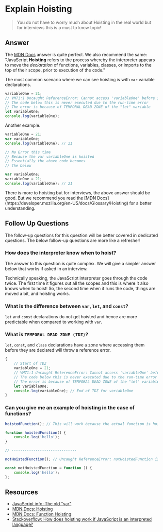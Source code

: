 
# Explain Hoisting

> You do not have to worry much about Hoisting in the real world but for interviews this is a must to know topic!

## Answer

The [MDN Docs](https://developer.mozilla.org/en-US/docs/Glossary/Hoisting) answer is quite perfect. We also recommend the same: "JavaScript **Hoisting** refers to the process whereby the interpreter appears to move the _declaration_ of functions, variables, classes, or imports to the top of their scope, prior to execution of the code."

The most common scenario where we can see hoisting is with `var` variable declarations.

```javascript
variableOne = 21;
// VM71:1 Uncaught ReferenceError: Cannot access 'variableOne' before initialization
// The code below this is never executed due to the run-time error
// The error is because of TEMPORAL DEAD ZONE of the "let" variable
let variableOne;
console.log(variableOne);
```

Another example.

```javascript
variableOne = 21;
var variableOne;
console.log(variableOne); // 21

// No Error this time
// Because the var variableOne is hoisted
// Essentially the above code becomes
// The below

var variableOne;
variableOne = 21;
console.log(variableOne); // 21
```

<Callout>
	There is more to hoisting but for interviews, the above answer should be good.
	But we recommend you read the [MDN
	Docs](https://developer.mozilla.org/en-US/docs/Glossary/Hoisting) for a better
	understanding.
</Callout>

## Follow Up Questions

<Callout type='warn'>
	The follow-up questions for this question will be better covered in dedicated
	questions. The below follow-up questions are more like a refresher!
</Callout>

### How does the interpreter know when to hoist?

<Callout type='warn'>
	The answer to this question is quite complex. We will give a simpler answer
	below that works if asked in an interview.
</Callout>

Technically speaking, the JavaScript interpreter goes through the code twice. The first time it figures out all the scopes and this is where it also knows when to hoist! So, the second time when it runs the code, things are moved a bit, and hoisting works.

### What is the difference between `var`, `let`, and `const`?

`let` and `const` declarations do not get hoisted and hence are more predictable when compared to working with `var`.

### What is `TEMPORAL DEAD ZONE (TDZ)`?

`let`, `const`, and `class` declarations have a zone where accessing them before they are declared will throw a reference error.

```javascript
{
	// Start of TDZ
	variableOne = 21;
	// VM71:1 Uncaught ReferenceError: Cannot access 'variableOne' before initialization
	// The code below this is never executed due to the run-time error
	// The error is because of TEMPORAL DEAD ZONE of the "let" variable
	let variableOne;
	console.log(variableOne); // End of TDZ for variableOne
}
```

### Can you give me an example of hoisting in the case of functions?

```javascript
hoistedFunction(); // This will work because the actual function is hoisted

function hoistedFunction() {
	console.log('hello');
}

// ------------------------------

notHoistedFunction(); // Uncaught ReferenceError: notHoistedFunction is not defined

const notHoistedFunction = function () {
	console.log('hello');
};
```

## Resources

- [JavaScript.info: The old "var"](https://javascript.info/var)
- [MDN Docs: Hoisting](https://developer.mozilla.org/en-US/docs/Glossary/Hoisting)
- [MDN Docs: Function Hoisting](https://developer.mozilla.org/en-US/docs/Web/JavaScript/Guide/Functions#function_hoisting)
- [Stackoverflow: How does hoisting work if JavaScript is an interpreted language?](https://stackoverflow.com/questions/45620041/how-does-hoisting-work-if-javascript-is-an-interpreted-language)
